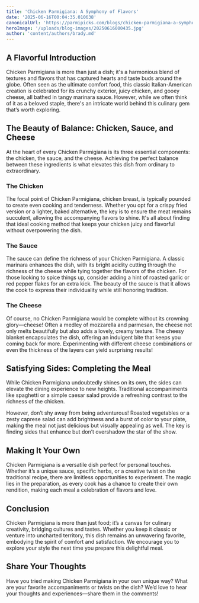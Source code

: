```yaml
---
title: 'Chicken Parmigiana: A Symphony of Flavors'
date: '2025-06-16T00:04:35.010638'
canonicalUrl: 'https://parmipicks.com/blogs/chicken-parmigiana-a-symphony-of-flavors.mdx'
heroImage: '/uploads/blog-images/20250616000435.jpg'
author: 'content/authors/brady.md'
---
```


## A Flavorful Introduction

Chicken Parmigiana is more than just a dish; it's a harmonious blend of textures and flavors that has captured hearts and taste buds around the globe. Often seen as the ultimate comfort food, this classic Italian-American creation is celebrated for its crunchy exterior, juicy chicken, and gooey cheese, all bathed in tangy marinara sauce. However, while we often think of it as a beloved staple, there's an intricate world behind this culinary gem that’s worth exploring. 

## The Beauty of Balance: Chicken, Sauce, and Cheese

At the heart of every Chicken Parmigiana is its three essential components: the chicken, the sauce, and the cheese. Achieving the perfect balance between these ingredients is what elevates this dish from ordinary to extraordinary.

### The Chicken

The focal point of Chicken Parmigiana, chicken breast, is typically pounded to create even cooking and tenderness. Whether you opt for a crispy fried version or a lighter, baked alternative, the key is to ensure the meat remains succulent, allowing the accompanying flavors to shine. It's all about finding that ideal cooking method that keeps your chicken juicy and flavorful without overpowering the dish.

### The Sauce

The sauce can define the richness of your Chicken Parmigiana. A classic marinara enhances the dish, with its bright acidity cutting through the richness of the cheese while tying together the flavors of the chicken. For those looking to spice things up, consider adding a hint of roasted garlic or red pepper flakes for an extra kick. The beauty of the sauce is that it allows the cook to express their individuality while still honoring tradition. 

### The Cheese

Of course, no Chicken Parmigiana would be complete without its crowning glory—cheese! Often a medley of mozzarella and parmesan, the cheese not only melts beautifully but also adds a lovely, creamy texture. The cheesy blanket encapsulates the dish, offering an indulgent bite that keeps you coming back for more. Experimenting with different cheese combinations or even the thickness of the layers can yield surprising results!

## Satisfying Sides: Completing the Meal

While Chicken Parmigiana undoubtedly shines on its own, the sides can elevate the dining experience to new heights. Traditional accompaniments like spaghetti or a simple caesar salad provide a refreshing contrast to the richness of the chicken. 

However, don’t shy away from being adventurous! Roasted vegetables or a zesty caprese salad can add brightness and a burst of color to your plate, making the meal not just delicious but visually appealing as well. The key is finding sides that enhance but don’t overshadow the star of the show.

## Making It Your Own

Chicken Parmigiana is a versatile dish perfect for personal touches. Whether it’s a unique sauce, specific herbs, or a creative twist on the traditional recipe, there are limitless opportunities to experiment. The magic lies in the preparation, as every cook has a chance to create their own rendition, making each meal a celebration of flavors and love.

## Conclusion

Chicken Parmigiana is more than just food; it’s a canvas for culinary creativity, bridging cultures and tastes. Whether you keep it classic or venture into uncharted territory, this dish remains an unwavering favorite, embodying the spirit of comfort and satisfaction. We encourage you to explore your style the next time you prepare this delightful meal.

## Share Your Thoughts

Have you tried making Chicken Parmigiana in your own unique way? What are your favorite accompaniments or twists on the dish? We’d love to hear your thoughts and experiences—share them in the comments!
